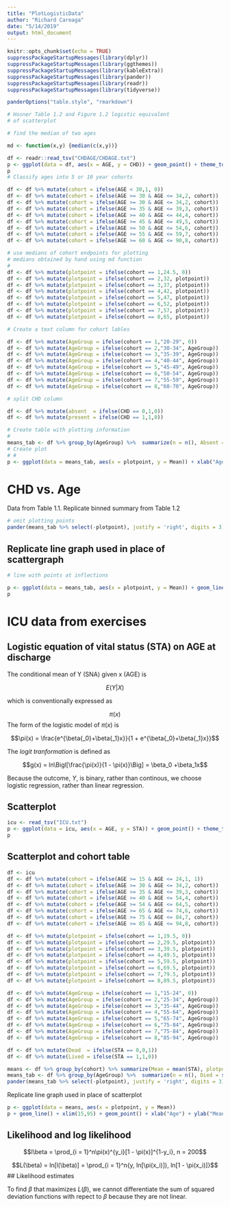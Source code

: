 ```yaml
---
title: "PlotLogisticData"
author: "Richard Careaga"
date: "5/14/2019"
output: html_document
---
```


```r

knitr::opts_chunk$set(echo = TRUE)
suppressPackageStartupMessages(library(dplyr))
suppressPackageStartupMessages(library(ggthemes))
suppressPackageStartupMessages(library(kableExtra))
suppressPackageStartupMessages(library(pander))
suppressPackageStartupMessages(library(readr))
suppressPackageStartupMessages(library(tidyverse))

panderOptions("table.style", "rmarkdown")
```

```r

# Hosner Table 1.2 and Figure 1.2 logistic equivalent
# of scatterplot

# find the median of two ages

md <- function(x,y) {median(c(x,y))}

df <- readr::read_tsv("CHDAGE/CHDAGE.txt")
p <- ggplot(data = df, aes(x = AGE, y = CHD)) + geom_point() + theme_tufte()
p
# Classify ages into 5 or 10 year cohorts

df <- df %>% mutate(cohort = ifelse(AGE < 30,1, 0))
df <- df %>% mutate(cohort = ifelse(AGE >= 30 & AGE <= 34,2, cohort))
df <- df %>% mutate(cohort = ifelse(AGE >= 30 & AGE <= 34,2, cohort))
df <- df %>% mutate(cohort = ifelse(AGE >= 35 & AGE <= 39,3, cohort))
df <- df %>% mutate(cohort = ifelse(AGE >= 40 & AGE <= 44,4, cohort))
df <- df %>% mutate(cohort = ifelse(AGE >= 45 & AGE <= 49,5, cohort))
df <- df %>% mutate(cohort = ifelse(AGE >= 50 & AGE <= 54,6, cohort))
df <- df %>% mutate(cohort = ifelse(AGE >= 55 & AGE <= 59,7, cohort))
df <- df %>% mutate(cohort = ifelse(AGE >= 60 & AGE <= 90,8, cohort))

# use medians of cohort endpoints for plotting
# medians obtained by hand using md function
# 
df <- df %>% mutate(plotpoint = ifelse(cohort == 1,24.5, 0))
df <- df %>% mutate(plotpoint = ifelse(cohort == 2,32, plotpoint))
df <- df %>% mutate(plotpoint = ifelse(cohort == 3,37, plotpoint))
df <- df %>% mutate(plotpoint = ifelse(cohort == 4,42, plotpoint))
df <- df %>% mutate(plotpoint = ifelse(cohort == 5,47, plotpoint))
df <- df %>% mutate(plotpoint = ifelse(cohort == 6,52, plotpoint))
df <- df %>% mutate(plotpoint = ifelse(cohort == 7,57, plotpoint))
df <- df %>% mutate(plotpoint = ifelse(cohort == 8,65, plotpoint))

# Create a text column for cohort lables

df <- df %>% mutate(AgeGroup = ifelse(cohort == 1,"20-29", 0))
df <- df %>% mutate(AgeGroup = ifelse(cohort == 2,"30-34", AgeGroup))
df <- df %>% mutate(AgeGroup = ifelse(cohort == 3,"35-39", AgeGroup))
df <- df %>% mutate(AgeGroup = ifelse(cohort == 4,"40-44", AgeGroup))
df <- df %>% mutate(AgeGroup = ifelse(cohort == 5,"45-49", AgeGroup))
df <- df %>% mutate(AgeGroup = ifelse(cohort == 6,"50-54", AgeGroup))
df <- df %>% mutate(AgeGroup = ifelse(cohort == 7,"55-59", AgeGroup))
df <- df %>% mutate(AgeGroup = ifelse(cohort == 8,"60-70", AgeGroup))

# split CHD column

df <- df %>% mutate(absent  = ifelse(CHD == 0,1,0))
df <- df %>% mutate(present = ifelse(CHD == 1,1,0))

# Create table with plotting information
# 
means_tab <- df %>% group_by(AgeGroup) %>%  summarize(n = n(), Absent = sum(absent), Present = sum(present), Mean = mean(CHD), plotpoint = mean(plotpoint)) %>% ungroup()
# Create plot
# # 
p <- ggplot(data = means_tab, aes(x = plotpoint, y = Mean)) + xlab("Age (years)") + ylab("Coronary Heart Disease (mean)")

```


# CHD vs. Age

Data from Table 1.1. Replicate binned summary from Table 1.2

```r
# omit plotting points
pander(means_tab %>% select(-plotpoint), justify = 'right', digits = 3)
```

## Replicate line graph used in place of scattergraph

```r
# line with points at inflections

p <- ggplot(data = means_tab, aes(x = plotpoint, y = Mean)) + geom_line() + geom_point() + xlab("Age (years)") + ylab("Coronary Heart Disease (mean)")
p
```

# ICU data from exercises

## Logistic equation of vital status (STA) on AGE at discharge

The conditional mean of Y (SNA) given x (AGE) is 

$$ E(Y|X) $$

which is conventionally expressed as

$$ \pi(x) $$
The form of the logistic model of $\pi(x)$ is

$$\pi(x) = \frac{e^{\beta{_0}+\beta{_1}x}}{1 + e^{\beta{_0}+\beta{_1}x}}$$ 

The *logit tranformation* is defined as

$$g(x) = ln\Bigl[\frac{\pi(x)}{1 - \pi(x)}\Big] = \beta_0 +\beta_1x$$

Because the outcome, $Y$, is binary, rather than continous, we choose logistic regression, rather than linear regression.

## Scatterplot

```r
icu <- read_tsv("ICU.txt")
p <- ggplot(data = icu, aes(x = AGE, y = STA)) + geom_point() + theme_tufte()
p
```

## Scatterplot and cohort table

```r
df <- icu
df <- df %>% mutate(cohort = ifelse(AGE >= 15 & AGE <= 24,1, 1))
df <- df %>% mutate(cohort = ifelse(AGE >= 30 & AGE <= 34,2, cohort))
df <- df %>% mutate(cohort = ifelse(AGE >= 35 & AGE <= 39,3, cohort))
df <- df %>% mutate(cohort = ifelse(AGE >= 40 & AGE <= 54,4, cohort))
df <- df %>% mutate(cohort = ifelse(AGE >= 54 & AGE <= 64,5, cohort))
df <- df %>% mutate(cohort = ifelse(AGE >= 65 & AGE <= 74,6, cohort))
df <- df %>% mutate(cohort = ifelse(AGE >= 75 & AGE <= 84,7, cohort))
df <- df %>% mutate(cohort = ifelse(AGE >= 85 & AGE <= 94,8, cohort))

df <- df %>% mutate(plotpoint = ifelse(cohort == 1,19.5, 0))
df <- df %>% mutate(plotpoint = ifelse(cohort == 2,29.5, plotpoint))
df <- df %>% mutate(plotpoint = ifelse(cohort == 3,39.5, plotpoint))
df <- df %>% mutate(plotpoint = ifelse(cohort == 4,49.5, plotpoint))
df <- df %>% mutate(plotpoint = ifelse(cohort == 5,59.5, plotpoint))
df <- df %>% mutate(plotpoint = ifelse(cohort == 6,69.5, plotpoint))
df <- df %>% mutate(plotpoint = ifelse(cohort == 7,79.5, plotpoint))
df <- df %>% mutate(plotpoint = ifelse(cohort == 8,89.5, plotpoint))

df <- df %>% mutate(AgeGroup = ifelse(cohort == 1,"15-24", 0))
df <- df %>% mutate(AgeGroup = ifelse(cohort == 2,"25-34", AgeGroup))
df <- df %>% mutate(AgeGroup = ifelse(cohort == 3,"35-44", AgeGroup))
df <- df %>% mutate(AgeGroup = ifelse(cohort == 4,"55-64", AgeGroup))
df <- df %>% mutate(AgeGroup = ifelse(cohort == 5,"65-74", AgeGroup))
df <- df %>% mutate(AgeGroup = ifelse(cohort == 6,"75-84", AgeGroup))
df <- df %>% mutate(AgeGroup = ifelse(cohort == 7,"75-84", AgeGroup))
df <- df %>% mutate(AgeGroup = ifelse(cohort == 8,"85-94", AgeGroup))

df <- df %>% mutate(Dead  = ifelse(STA == 0,0,1))
df <- df %>% mutate(Lived = ifelse(STA == 1,1,0))

means <- df %>% group_by(cohort) %>% summarize(Mean = mean(STA), plotpoint = mean(plotpoint))
means_tab <- df %>% group_by(AgeGroup) %>%  summarize(n = n(), Died = sum(Dead), Lived = sum(Lived), Mean = mean(STA), plotpoint = mean(plotpoint)) %>% ungroup()
pander(means_tab %>% select(-plotpoint), justify = 'right', digits = 3)
```

Replicate line graph used in place of scatterplot

```r
p <- ggplot(data = means, aes(x = plotpoint, y = Mean))
p + geom_line() + xlim(15,95) + geom_point() + xlab("Age") + ylab("Mean Dead") + theme_tufte()
```

## Likelihood and log likelihood

$$l\beta = \prod_{i = 1}^n\pi(x)^{y_i}[1 - \pi(x)]^{1-y_i}, n = 200$$


$$L(\beta) = ln[l(\beta)] = \prod_{i = 1}^n{y, ln[\pi(x_i)]), ln[1 - \pi(x_i)]}$$
## Likelihood estimates

To find $\beta$ that maximizes $L(\beta)$, we cannot differentiate the sum of squared deviation functions with repect to $\beta$ because they are not linear.

